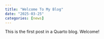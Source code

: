 ```yaml
---
title: "Welcome To My Blog"
date: "2025-03-25"
categories: [news]
---
```


This is the first post in a Quarto blog. Welcome!
